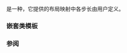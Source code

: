 {{cpp/title|layout_stride}}
{{cpp/container/mdspan/navbar}}
{{ddcl|header=mdspan|since=c++23|
struct layout_stride;
}}

{{tt|layout_stride}} 是一种{{named req|LayoutMappingPolicy}}，它提供的布局映射中各步长由用户定义。

{{rev begin}}
{{rev|until=c++26|
{{tt|layout_stride}} 是{{named req|TrivialType}}。
}}
{{rev|since=c++26|
{{tt|layout_stride}} {{named req|TriviallyCopyable}}，并且 {{c|std::is_trivially_default_constructible_v&lt;layout_stride&gt;}} 是 {{c|true}}。
}}
{{rev end}}

===嵌套类模板===
{{dsc begin}}
{{dsc inc|cpp/container/mdspan/layout_stride/dsc mapping}}
{{dsc end}}

===参阅===
{{dsc begin}}
{{dsc inc|cpp/container/mdspan/dsc layout_left}}
{{dsc inc|cpp/container/mdspan/dsc layout_left_padded}}
{{dsc inc|cpp/container/mdspan/dsc layout_right}}
{{dsc inc|cpp/container/mdspan/dsc layout_right_padded}}
{{dsc end}}

{{langlinks|en|es|ja|ru}}